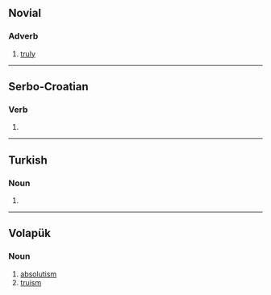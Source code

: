 {{also|верим}}
==Novial==

===Adverb===
{{head|nov|adverb}}

# [[truly]]

----

==Serbo-Croatian==

===Verb===
{{sh-verb-form}}

# {{inflection of|sh|veriti||1|s|pres}}

----

==Turkish==

===Noun===
{{head|tr|noun form}}

# {{inflection of|tr|veri||1|s|simple present|possessive}}

----

==Volapük==

===Noun===
{{head|vo|noun}}

# [[absolutism]]
# [[truism]]